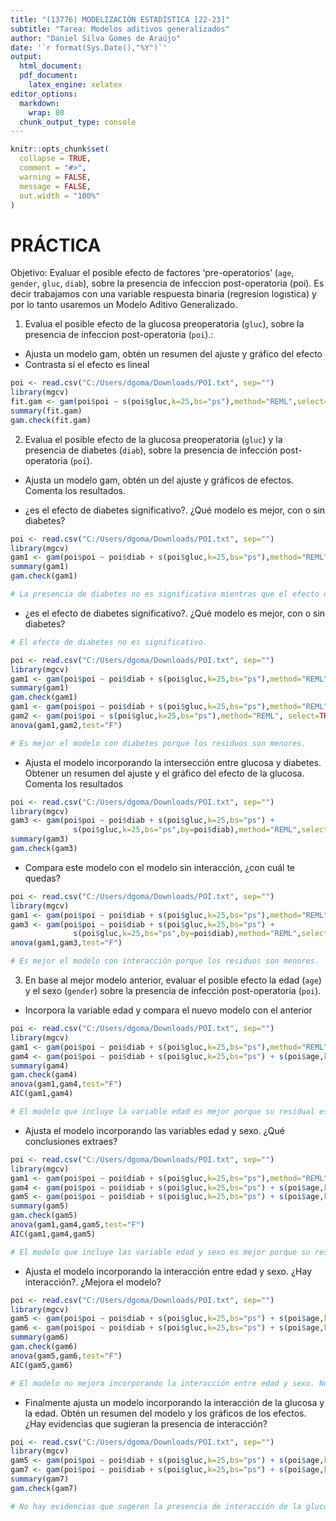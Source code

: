 ---
title: "(13776) MODELIZACIÓN ESTADÍSTICA [22-23]"
subtitle: "Tarea: Modelos aditivos generalizados"
author: "Daniel Silva Gomes de Araújo"
date: '`r format(Sys.Date(),"%Y")`'
output:
  html_document:
  pdf_document:
    latex_engine: xelatex
editor_options:
  markdown:
    wrap: 80
  chunk_output_type: console
---
```{r setup, include=FALSE}
knitr::opts_chunk$set(
  collapse = TRUE,
  comment = "#>",
  warning = FALSE,
  message = FALSE,
  out.width = "100%"
)
```

# PRÁCTICA

Objetivo: Evaluar el posible efecto de factores ‘pre-operatorios’ (```age```, ```gender```, ```gluc```, ```diab```), sobre la presencia de infeccion post-operatoria (poi). Es decir trabajamos con una variable respuesta binaria (regresion logıstica) y por lo tanto usaremos un Modelo Aditivo Generalizado.

1) Evalua el posible efecto de la glucosa preoperatoria (```gluc```), sobre la presencia de infeccion post-operatoria (```poi```).:

* Ajusta un modelo gam, obtén un resumen del ajuste y gráfico del efecto
* Contrasta si el efecto es lineal

```{r}
poi <- read.csv("C:/Users/dgoma/Downloads/POI.txt", sep="")
library(mgcv)
fit.gam <- gam(poi$poi ~ s(poi$gluc,k=25,bs="ps"),method="REML",select="FALSE")
summary(fit.gam)
gam.check(fit.gam)
```

2) Evalua el posible efecto de la glucosa preoperatoria (```gluc```) y la presencia de diabetes (```diab```), sobre la presencia de infección post-operatoria (```poi```).

* Ajusta un modelo gam, obtén un del ajuste y gráficos de efectos. Comenta los resultados.

* ¿es el efecto de diabetes significativo?. ¿Qué modelo es mejor, con o sin diabetes?

```{r}
poi <- read.csv("C:/Users/dgoma/Downloads/POI.txt", sep="")
library(mgcv)
gam1 <- gam(poi$poi ~ poi$diab + s(poi$gluc,k=25,bs="ps"),method="REML", select=TRUE)
summary(gam1)
gam.check(gam1)

# La presencia de diabetes no es significativa mientras que el efecto de la glucosa preoperatoria es significativo sobre la presencia de infección posrespiratoria.
```

* ¿es el efecto de diabetes significativo?. ¿Qué modelo es mejor, con o sin diabetes?

```{r}
# El efecto de diabetes no es significativo.

poi <- read.csv("C:/Users/dgoma/Downloads/POI.txt", sep="")
library(mgcv)
gam1 <- gam(poi$poi ~ poi$diab + s(poi$gluc,k=25,bs="ps"),method="REML", select=TRUE)
summary(gam1)
gam.check(gam1)
gam1 <- gam(poi$poi ~ poi$diab + s(poi$gluc,k=25,bs="ps"),method="REML", select=TRUE)
gam2 <- gam(poi$poi ~ s(poi$gluc,k=25,bs="ps"),method="REML", select=TRUE)
anova(gam1,gam2,test="F")

# Es mejor el modelo con diabetes porque los residuos son menores.

```

* Ajusta el modelo incorporando la intersección entre glucosa y diabetes. Obtener un resumen del ajuste y el gráfico del efecto de la glucosa. Comenta los resultados

```{r}
poi <- read.csv("C:/Users/dgoma/Downloads/POI.txt", sep="")
library(mgcv)  
gam3 <- gam(poi$poi ~ poi$diab + s(poi$gluc,k=25,bs="ps") + 
              s(poi$gluc,k=25,bs="ps",by=poi$diab),method="REML",select=TRUE)
summary(gam3)
gam.check(gam3)
```

* Compara este modelo con el modelo sin interacción, ¿con cuál te quedas?

```{r}
poi <- read.csv("C:/Users/dgoma/Downloads/POI.txt", sep="")
library(mgcv)  
gam1 <- gam(poi$poi ~ poi$diab + s(poi$gluc,k=25,bs="ps"),method="REML", select=TRUE)
gam3 <- gam(poi$poi ~ poi$diab + s(poi$gluc,k=25,bs="ps") + 
              s(poi$gluc,k=25,bs="ps",by=poi$diab),method="REML",select=TRUE)
anova(gam1,gam3,test="F")

# Es mejor el modelo con interacción porque los residuos son menores.
```


3) En base al mejor modelo anterior, evaluar el posible efecto la edad (```age```) y el sexo (```gender```) sobre la presencia de infección post-operatoria (```poi```).

* Incorpora la variable edad y compara el nuevo modelo con el anterior

```{r}
poi <- read.csv("C:/Users/dgoma/Downloads/POI.txt", sep="")
library(mgcv)
gam1 <- gam(poi$poi ~ poi$diab + s(poi$gluc,k=25,bs="ps"),method="REML", select=TRUE)
gam4 <- gam(poi$poi ~ poi$diab + s(poi$gluc,k=25,bs="ps") + s(poi$age,k=25,bs="ps"),method="REML", select=TRUE)
summary(gam4)
gam.check(gam4)
anova(gam1,gam4,test="F")
AIC(gam1,gam4)

# El modelo que incluye la variable edad es mejor porque su residual es menor
```

* Ajusta el modelo incorporando las variables edad y sexo. ¿Qué conclusiones extraes?

```{r}
poi <- read.csv("C:/Users/dgoma/Downloads/POI.txt", sep="")
library(mgcv)
gam1 <- gam(poi$poi ~ poi$diab + s(poi$gluc,k=25,bs="ps"),method="REML", select=TRUE)
gam4 <- gam(poi$poi ~ poi$diab + s(poi$gluc,k=25,bs="ps") + s(poi$age,k=25,bs="ps"),method="REML", select=TRUE)
gam5 <- gam(poi$poi ~ poi$diab + s(poi$gluc,k=25,bs="ps") + s(poi$age,k=25,bs="ps") + poi$gender,method="REML", select=TRUE)
summary(gam5)
gam.check(gam5)
anova(gam1,gam4,gam5,test="F")
AIC(gam1,gam4,gam5)

# El modelo que incluye las variable edad y sexo es mejor porque su residual es menor
```

* Ajusta el modelo incorporando la interacción entre edad y sexo. ¿Hay interacción?. ¿Mejora el modelo?

```{r}
poi <- read.csv("C:/Users/dgoma/Downloads/POI.txt", sep="")
library(mgcv)
gam5 <- gam(poi$poi ~ poi$diab + s(poi$gluc,k=25,bs="ps") + s(poi$age,k=25,bs="ps") + poi$gender,method="REML", select=TRUE)
gam6 <- gam(poi$poi ~ poi$diab + s(poi$gluc,k=25,bs="ps") + s(poi$age,k=25,bs="ps") + poi$gender + s(poi$age,k=25,bs="ps",by=poi$gender),method="REML",select=TRUE)
summary(gam6)
gam.check(gam6)
anova(gam5,gam6,test="F")
AIC(gam5,gam6)

# El modelo no mejora incorporando la interacción entre edad y sexo. No hay interaccion significativa.
```

* Finalmente ajusta un modelo incorporando la interacción de la glucosa y la edad.
Obtén un resumen del modelo y los gráficos de los efectos. ¿Hay evidencias que
sugieran la presencia de interacción?

```{r}
poi <- read.csv("C:/Users/dgoma/Downloads/POI.txt", sep="")
library(mgcv)
gam5 <- gam(poi$poi ~ poi$diab + s(poi$gluc,k=25,bs="ps") + s(poi$age,k=25,bs="ps") + poi$gender,method="REML", select=TRUE)
gam7 <- gam(poi$poi ~ poi$diab + s(poi$gluc,k=25,bs="ps") + s(poi$age,k=25,bs="ps") + poi$gender + s(poi$age,k=25,bs="ps",by=poi$gluc),method="REML",select=TRUE)
summary(gam7)
gam.check(gam7)

# No hay evidencias que sugeren la presencia de interacción de la glucosa y la edad
```